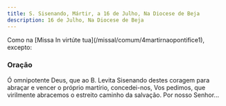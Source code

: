 ```yaml
---
title: S. Sisenando, Mártir, a 16 de Julho, Na Diocese de Beja
description: 16 de Julho, Na Diocese de Beja
---
```


<aside>
  Como na [Missa In virtúte tua](/missal/comum/4martirnaopontifice1), excepto:
</aside>

### Oração

Ó omnipotente Deus, que ao B. Levita Sisenando destes coragem para abraçar e vencer o próprio martírio, concedei-nos, Vos pedimos, que virilmente abracemos o estreito caminho da salvação. Por nosso Senhor...
